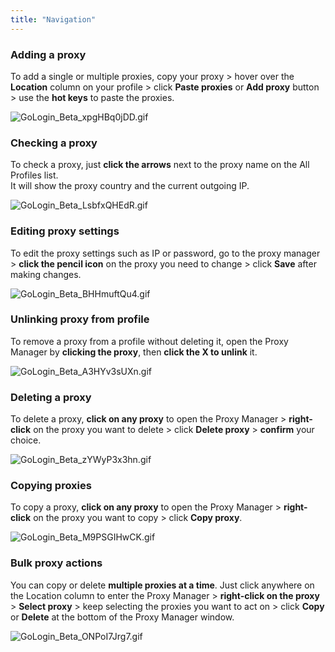 ```yaml
---
title: "Navigation"
---
```


### Adding a proxy

To add a single or multiple proxies, copy your proxy \> hover over the **Location** column on your profile \> click **Paste proxies** or **Add proxy** button \> use the **hot keys** to paste the proxies.

![GoLogin_Beta_xpgHBq0jDD.gif](/images/GoLogin_Beta_xpgHBq0jDD.gif)

### Checking a proxy

To check a proxy, just **click the arrows** next to the proxy name on the All Profiles list.\
It will show the proxy country and the current outgoing IP.

![GoLogin_Beta_LsbfxQHEdR.gif](/images/GoLogin_Beta_LsbfxQHEdR.gif)

### Editing proxy settings

To edit the proxy settings such as IP or password, go to the proxy manager \> **click the pencil icon** on the proxy you need to change \> click **Save** after making changes.

![GoLogin_Beta_BHHmuftQu4.gif](/images/GoLogin_Beta_BHHmuftQu4.gif)

### Unlinking proxy from profile

To remove a proxy from a profile without deleting it, open the Proxy Manager by **clicking the proxy**, then **click the X to unlink** it.

![GoLogin_Beta_A3HYv3sUXn.gif](/images/GoLogin_Beta_A3HYv3sUXn.gif)

### Deleting a proxy

To delete a proxy, **click on any proxy** to open the Proxy Manager \> **right-click** on the proxy you want to delete \> click **Delete proxy** \> **confirm** your choice.

![GoLogin_Beta_zYWyP3x3hn.gif](/images/GoLogin_Beta_zYWyP3x3hn.gif)

### Copying proxies

To copy a proxy, **click on any proxy** to open the Proxy Manager \> **right-click** on the proxy you want to copy \> click **Copy proxy**.

![GoLogin_Beta_M9PSGIHwCK.gif](/images/GoLogin_Beta_M9PSGIHwCK.gif)

### Bulk proxy actions

You can copy or delete **multiple proxies at a time**. Just click anywhere on the Location column to enter the Proxy Manager \> **right-click on the proxy** \> **Select proxy** \> keep selecting the proxies you want to act on \> click **Copy** or **Delete** at the bottom of the Proxy Manager window.

![GoLogin_Beta_ONPoI7Jrg7.gif](/images/GoLogin_Beta_ONPoI7Jrg7.gif)